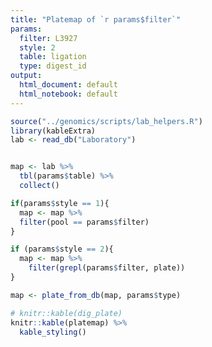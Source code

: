 ```yaml
---
title: "Platemap of `r params$filter`"
params:
  filter: L3927
  style: 2
  table: ligation
  type: digest_id
output:
  html_document: default
  html_notebook: default
---
```


<!-- This document will generate a platemap based on the well locations recorded in the database. 
style 1 = a pool map, filter should be a pool name, type should be ligation_id
style 2 = a full plate map, filter should be a ligation id and type can be either ligation_id or digest id depending on what if you want a source or destination plate map-->

```r
source("../genomics/scripts/lab_helpers.R")
library(kableExtra)
lab <- read_db("Laboratory")


map <- lab %>% 
  tbl(params$table) %>% 
  collect() 

if(params$style == 1){
  map <- map %>% 
  filter(pool == params$filter)
}

if (params$style == 2){
  map <- map %>% 
    filter(grepl(params$filter, plate))
}

map <- plate_from_db(map, params$type)  

# knitr::kable(dig_plate)
knitr::kable(platemap) %>% 
  kable_styling()
```

